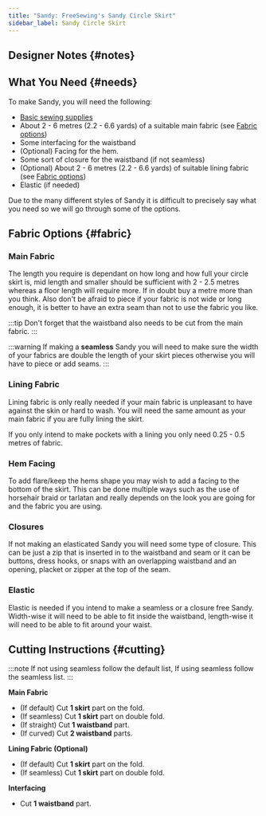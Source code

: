 ```yaml
---
title: "Sandy: FreeSewing's Sandy Circle Skirt"
sidebar_label: Sandy Circle Skirt
---
```



<DocusaurusDoc>
  <DesignInfo design="sandy" noDocsLink />
</DocusaurusDoc>

## Designer Notes {#notes}

<Notes />

## What You Need {#needs}

To make Sandy, you will need the following:

- [Basic sewing supplies](/docs/sewing/basic-sewing-supplies)
- About 2 - 6 metres (2.2 - 6.6 yards) of a suitable main fabric (see [Fabric
  options](#fabric))
- Some interfacing for the waistband
- (Optional) Facing for the hem.
- Some sort of closure for the waistband (if not seamless)
- (Optional) About 2 - 6 metres (2.2 - 6.6 yards) of suitable lining fabric
  (see [Fabric options](/#fabric))
- Elastic (if needed)

Due to the many different styles of Sandy it is difficult to precisely say what
you need so we will go through some of the options.

## Fabric Options {#fabric}

### Main Fabric

The length you require is dependant on how long and how full your circle skirt
is, mid length and smaller should be sufficient with 2 - 2.5 metres whereas a
floor length will require more. If in doubt buy a metre more than you think.
Also don't be afraid to piece if your fabric is not wide or long enough, it is
better to have an extra seam than not to use the fabric you like.

:::tip
Don't forget that the waistband also needs to be cut from the main fabric.
:::

:::warning
If making a **seamless** Sandy you will need to make sure the width of your
fabrics are double the length of your skirt pieces otherwise you will have to
piece or add seams.
:::

### Lining Fabric

Lining fabric is only really needed if your main fabric is unpleasant to have
against the skin or hard to wash. You will need the same amount as your main
fabric if you are fully lining the skirt.

If you only intend to make pockets with a lining you only need 0.25 - 0.5
metres of fabric.

### Hem Facing

To add flare/keep the hems shape you may wish to add a facing to the bottom of
the skirt. This can be done multiple ways such as the use of horsehair braid or
tarlatan and really depends on the look you are going for and the fabric you
are using.

### Closures

If not making an elasticated Sandy you will need some type of closure.
This can be just a zip that is inserted in to the waistband and seam or it can
be buttons, dress hooks, or snaps with an overlapping waistband and an opening,
placket or zipper at the top of the seam.

### Elastic

Elastic is needed if you intend to make a seamless or a closure free Sandy.
Width-wise it will need to be able to fit inside the waistband, length-wise it
will need to be able to fit around your waist.

## Cutting Instructions {#cutting}

:::note
If not using seamless follow the default list, If using seamless follow the
seamless list.
:::

**Main Fabric**

- (If default) Cut **1 skirt** part on the fold.
- (If seamless) Cut **1 skirt** part on double fold.
- (If straight) Cut **1 waistband** part.
- (If curved) Cut **2 waistband** parts.

**Lining Fabric (Optional)**

- (If default) Cut **1 skirt** part on the fold.
- (If seamless) Cut **1 skirt** part on double fold.

**Interfacing**

- Cut **1 waistband** part.
